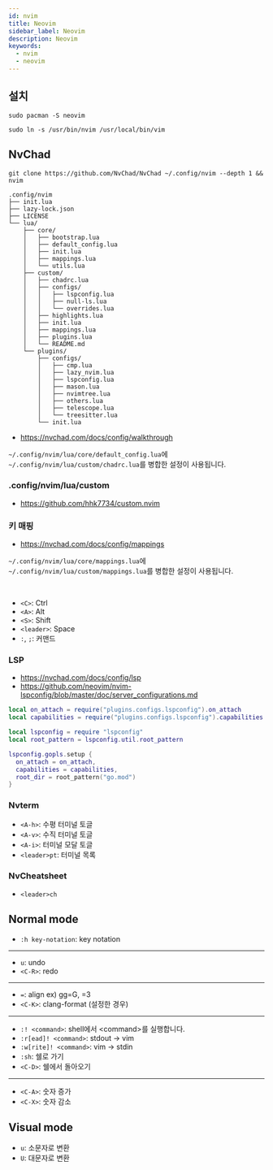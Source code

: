 ```yaml
---
id: nvim
title: Neovim
sidebar_label: Neovim
description: Neovim
keywords:
  - nvim
  - neovim
---
```


## 설치

```shell
sudo pacman -S neovim
```

```shell
sudo ln -s /usr/bin/nvim /usr/local/bin/vim
```

## NvChad

```shell
git clone https://github.com/NvChad/NvChad ~/.config/nvim --depth 1 && nvim
```

```shell
.config/nvim
├── init.lua
├── lazy-lock.json
├── LICENSE
└── lua/
    ├── core/
    │   ├── bootstrap.lua
    │   ├── default_config.lua
    │   ├── init.lua
    │   ├── mappings.lua
    │   └── utils.lua
    ├── custom/
    │   ├── chadrc.lua
    │   ├── configs/
    │   │   ├── lspconfig.lua
    │   │   ├── null-ls.lua
    │   │   └── overrides.lua
    │   ├── highlights.lua
    │   ├── init.lua
    │   ├── mappings.lua
    │   ├── plugins.lua
    │   └── README.md
    └── plugins/
        ├── configs/
        │   ├── cmp.lua
        │   ├── lazy_nvim.lua
        │   ├── lspconfig.lua
        │   ├── mason.lua
        │   ├── nvimtree.lua
        │   ├── others.lua
        │   ├── telescope.lua
        │   └── treesitter.lua
        └── init.lua
```

- https://nvchad.com/docs/config/walkthrough

`~/.config/nvim/lua/core/default_config.lua`에 `~/.config/nvim/lua/custom/chadrc.lua`를 병합한 설정이 사용됩니다.

### .config/nvim/lua/custom

- https://github.com/hhk7734/custom.nvim

### 키 매핑

- https://nvchad.com/docs/config/mappings

`~/.config/nvim/lua/core/mappings.lua`에 `~/.config/nvim/lua/custom/mappings.lua`를 병합한 설정이 사용됩니다.

<br />

- `<C>`: Ctrl
- `<A>`: Alt
- `<S>`: Shift
- `<leader>`: Space
- `:`, `;`: 커맨드

### LSP

- https://nvchad.com/docs/config/lsp
- https://github.com/neovim/nvim-lspconfig/blob/master/doc/server_configurations.md

```lua title="~/.config/nvim/lua/custom/configs/lspconfig.lua"
local on_attach = require("plugins.configs.lspconfig").on_attach
local capabilities = require("plugins.configs.lspconfig").capabilities

local lspconfig = require "lspconfig"
local root_pattern = lspconfig.util.root_pattern

lspconfig.gopls.setup {
  on_attach = on_attach,
  capabilities = capabilities,
  root_dir = root_pattern("go.mod")
}
```

### Nvterm

- `<A-h>`: 수평 터미널 토글
- `<A-v>`: 수직 터미널 토글
- `<A-i>`: 터미널 모달 토글
- `<leader>pt`: 터미널 목록

### NvCheatsheet

- `<leader>ch`

## Normal mode

- `:h key-notation`: key notation

---

- `u`: undo
- `<C-R>`: redo

---

- `=`: align ex) gg=G, =3
- `<C-K>`: clang-format (설정한 경우)

---

- `:! <command>`: shell에서 <command\>를 실행합니다.
- `:r[ead]! <command>`: stdout -> vim
- `:w[rite]! <command>`: vim -> stdin
- `:sh`: 쉘로 가기
- `<C-D>`: 쉘에서 돌아오기

---

- `<C-A>`: 숫자 증가
- `<C-X>`: 숫자 감소

## Visual mode

- `u`: 소문자로 변환
- `U`: 대문자로 변환

